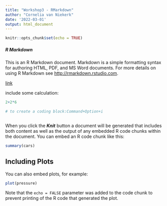 ```yaml
---
title: "Workshop3 - RMarkdown"
author: "Cornelia van Niekerk"
date: '2022-03-01'
output: html_document
---
```


```r
knitr::opts_chunk$set(echo = TRUE)
```

##### R Markdown

This is an R Markdown document. Markdown is a simple formatting syntax for authoring HTML, PDF, and MS Word documents. For more details on using R Markdown see <http://rmarkdown.rstudio.com>.

[link](https://github.com/rstudio/cheatsheets/blob/main/rmarkdown-2.0.pdf)

include some calculation:




```r

2+2*6

```


```r
# to create a coding block:Command+Option+i
```
```r

```

When you click the ***Knit*** button a document will be generated that includes both content as well as the output of any embedded R code chunks within the document. You can embed an R code chunk like this:

```r
summary(cars)
```

## Including Plots

You can also embed plots, for example:

```r
plot(pressure)
```

Note that the `echo = FALSE` parameter was added to the code chunk to prevent printing of the R code that generated the plot.
